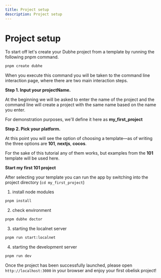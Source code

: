 ```yaml
---
title: Project setup
description: Project setup
---
```


# Project setup

To start off let's create your Dubhe project from a template by running the following pnpm command.

```bash
pnpm create dubhe
```

When you execute this command you will be taken to the command line interaction page, where there are two main interaction steps.

**Step 1. Input your projectName.**

At the beginning we will be asked to enter the name of the project and the command line will create a project with the same name based on the name you enter.

For demonstration purposes, we'll define it here as **my_first_project**

**Step 2. Pick your platform.**

At this point you will see the option of choosing a template—as of writing the three options are **101**, **nextjs**, **cocos**.

For the sake of this tutorial any of them works, but examples from the **101** template will be used here.

**Start my first 101 project**

After selecting your template you can run the app by switching into the project directory (`cd my_first_project`)

1. install node modules

```bash
pnpm install
```

2. check environment

```bash
pnpm dubhe doctor
```

3. starting the localnet server

```bash
pnpm run start:localnet
```

4. starting the development server

```bash
pnpm run dev
```

Once the project has been successfully launched, please open `http://localhost:3000` in your browser and enjoy your first obelisk project!
